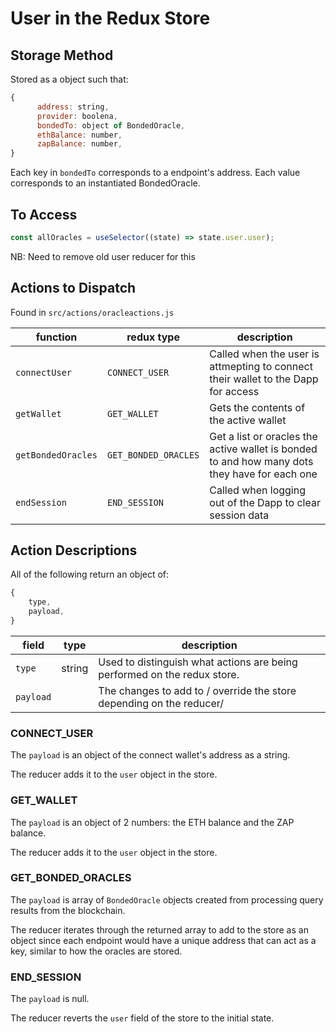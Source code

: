 <Meta title="Redux Store/User Info" />

# User in the Redux Store

## Storage Method

Stored as a object such that:

```JavaScript
{
      address: string,
      provider: boolena,
      bondedTo: object of BondedOracle,
      ethBalance: number,
      zapBalance: number,
}
```

Each key in `bondedTo` corresponds to a endpoint's address.
Each value corresponds to an instantiated BondedOracle.

## To Access

```JavaScript
const allOracles = useSelector((state) => state.user.user);
```

NB: Need to remove old user reducer for this

## Actions to Dispatch

Found in `src/actions/oracleactions.js`

| function           | redux type           | description                                                                                   |
| ------------------ | -------------------- | --------------------------------------------------------------------------------------------- |
| `connectUser`      | `CONNECT_USER`       | Called when the user is attmepting to connect their wallet to the Dapp for access             |
| `getWallet`        | `GET_WALLET`         | Gets the contents of the active wallet                                                        |
| `getBondedOracles` | `GET_BONDED_ORACLES` | Get a list or oracles the active wallet is bonded to and how many dots they have for each one |
| `endSession`       | `END_SESSION`        | Called when logging out of the Dapp to clear session data                                     |

## Action Descriptions

All of the following return an object of:

```JavaScript
{
    type,
    payload,
}
```

| field     | type   | description                                                              |
| --------- | ------ | ------------------------------------------------------------------------ |
| `type`    | string | Used to distinguish what actions are being performed on the redux store. |
| `payload` |        | The changes to add to / override the store depending on the reducer/     |

### CONNECT_USER

The `payload` is an object of the connect wallet's address as a string.

The reducer adds it to the `user` object in the store.

### GET_WALLET

The `payload` is an object of 2 numbers: the ETH balance and the ZAP balance.

The reducer adds it to the `user` object in the store.

### GET_BONDED_ORACLES

The `payload` is array of `BondedOracle` objects created from processing query results from the blockchain.

The reducer iterates through the returned array to add to the store as an object since each endpoint would have a unique address that can act as a key, similar to how the oracles are stored.

### END_SESSION

The `payload` is null.

The reducer reverts the `user` field of the store to the initial state.
